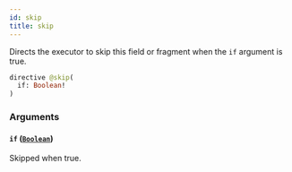 ```yaml
---
id: skip
title: skip
---
```


Directs the executor to skip this field or fragment when the `if` argument is true.

```graphql
directive @skip(
  if: Boolean!
)
```

### Arguments

#### `if` ([`Boolean`](/docs/apis-clients/tasklist-api/scalars/boolean))

Skipped when true.
